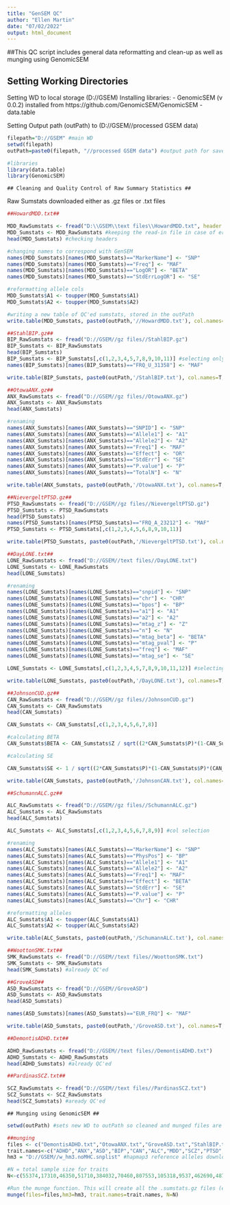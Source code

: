 ---
title: "GenSEM QC"
author: "Ellen Martin"
date: "07/02/2022"
output: html_document
---

##This QC script includes general data reformatting and clean-up as well as munging using GenomicSEM

## Setting Working Directories

Setting WD to local storage (D://GSEM)
Installing libraries:
- GenomicSEM (v 0.0.2) installed from https://github.com/GenomicSEM/GenomicSEM
- data.table

Setting Output path (outPath) to (D://GSEM//processed GSEM data)

```{r libraries}
filepath="D://GSEM" #main WD
setwd(filepath)
outPath=paste0(filepath, "//processed GSEM data") #output path for saved data

#libraries
library(data.table)
library(GenomicSEM)
```
~~~~~~~~~~~~~~~~~~~~~~~~~~~~~~~~~~~~~~~~~~~~~~~~~~~~~~~~~~~~~
## Cleaning and Quality Control of Raw Summary Statistics ##
~~~~~~~~~~~~~~~~~~~~~~~~~~~~~~~~~~~~~~~~~~~~~~~~~~~~~~~~~~~~~

Raw Sumstats downloaded either as .gz files or .txt files

```{r qc, echo=FALSE}

##HowardMDD.txt##

MDD_RawSumstats <- fread("D:\\GSEM\\text files\\HowardMDD.txt", header = T) #reading in the RawSumstats using fread()
MDD_Sumstats <- MDD_RawSumstats #keeping the read-in file in case of errors
head(MDD_Sumstats) #checking headers

#changing names to correspond with GenSEM 
names(MDD_Sumstats)[names(MDD_Sumstats)=="MarkerName"] <- "SNP" 
names(MDD_Sumstats)[names(MDD_Sumstats)=="Freq"] <- "MAF"
names(MDD_Sumstats)[names(MDD_Sumstats)=="LogOR"] <- "BETA"
names(MDD_Sumstats)[names(MDD_Sumstats)=="StdErrLogOR"] <- "SE"

#reformatting allele cols
MDD_Sumstats$A1 <- toupper(MDD_Sumstats$A1)
MDD_Sumstats$A2 <- toupper(MDD_Sumstats$A2)

#writing a new table of QC'ed sumstats, stored in the outPath
write.table(MDD_Sumstats, paste0(outPath,'//HowardMDD.txt'), col.names=T, row.names=F,quote=F)

##StahlBIP.gz##
BIP_RawSumstats <- fread("D://GSEM//gz files//StahlBIP.gz")
BIP_Sumstats <- BIP_RawSumstats
head(BIP_Sumstats)
BIP_Sumstats <- BIP_Sumstats[,c(1,2,3,4,5,7,8,9,10,11)] #selecting only necessary columns
names(BIP_Sumstats)[names(BIP_Sumstats)=="FRQ_U_31358"] <- "MAF"

write.table(BIP_Sumstats, paste0(outPath,'/StahlBIP.txt'), col.names=T, row.names=F,quote=F)

##OtowaANX.gz##
ANX_RawSumstats <- fread("D://GSEM//gz files//OtowaANX.gz")
ANX_Sumstats <- ANX_RawSumstats
head(ANX_Sumstats)

#renaming
names(ANX_Sumstats)[names(ANX_Sumstats)=="SNPID"] <- "SNP"
names(ANX_Sumstats)[names(ANX_Sumstats)=="Allele1"] <- "A1"
names(ANX_Sumstats)[names(ANX_Sumstats)=="Allele2"] <- "A2"
names(ANX_Sumstats)[names(ANX_Sumstats)=="Freq1"] <- "MAF"
names(ANX_Sumstats)[names(ANX_Sumstats)=="Effect"] <- "OR"
names(ANX_Sumstats)[names(ANX_Sumstats)=="StdErr"] <- "SE"
names(ANX_Sumstats)[names(ANX_Sumstats)=="P.value"] <- "P"
names(ANX_Sumstats)[names(ANX_Sumstats)=="TotalN"] <- "N"

write.table(ANX_Sumstats, paste0(outPath,'/OtowaANX.txt'), col.names=T, row.names=F,quote=F)

##NievergeltPTSD.gz##
PTSD_RawSumstats <- fread("D://GSEM//gz files//NievergeltPTSD.gz")
PTSD_Sumstats <- PTSD_RawSumstats
head(PTSD_Sumstats)
names(PTSD_Sumstats)[names(PTSD_Sumstats)=="FRQ_A_23212"] <- "MAF"
PTSD_Sumstats <- PTSD_Sumstats[,c(1,2,3,4,5,6,8,9,10,11)]

write.table(PTSD_Sumstats, paste0(outPath,'/NievergeltPTSD.txt'), col.names=T, row.names=F,quote=F)

##DayLONE.txt##
LONE_RawSumstats <- fread("D://GSEM//text files//DayLONE.txt")
LONE_Sumstats <- LONE_RawSumstats
head(LONE_Sumstats)

#renaming
names(LONE_Sumstats)[names(LONE_Sumstats)=="snpid"] <- "SNP"
names(LONE_Sumstats)[names(LONE_Sumstats)=="chr"] <- "CHR"
names(LONE_Sumstats)[names(LONE_Sumstats)=="bpos"] <- "BP"
names(LONE_Sumstats)[names(LONE_Sumstats)=="a1"] <- "A1"
names(LONE_Sumstats)[names(LONE_Sumstats)=="a2"] <- "A2"
names(LONE_Sumstats)[names(LONE_Sumstats)=="mtag_z"] <- "Z"
names(LONE_Sumstats)[names(LONE_Sumstats)=="n"] <- "N"
names(LONE_Sumstats)[names(LONE_Sumstats)=="mtag_beta"] <- "BETA"
names(LONE_Sumstats)[names(LONE_Sumstats)=="mtag_pval"] <- "P"
names(LONE_Sumstats)[names(LONE_Sumstats)=="freq"] <- "MAF"
names(LONE_Sumstats)[names(LONE_Sumstats)=="mtag_se"] <- "SE"

LONE_Sumstats <- LONE_Sumstats[,c(1,2,3,4,5,7,8,9,10,11,12)] #selecting necessary cols

write.table(LONE_Sumstats, paste0(outPath,'/DayLONE.txt'), col.names=T, row.names=F,quote=F)

##JohnsonCUD.gz##
CAN_RawSumstats <- fread("D://GSEM//gz files//JohnsonCUD.gz")
CAN_Sumstats <- CAN_RawSumstats
head(CAN_Sumstats)

CAN_Sumstats <- CAN_Sumstats[,c(1,2,3,4,5,6,7,8)]

#calculating BETA
CAN_Sumstats$BETA <- CAN_Sumstats$Z / sqrt((2*CAN_Sumstats$P)*(1-CAN_Sumstats$P)*(CAN_Sumstats$N + (CAN_Sumstats$Z)^2))

#calculating SE

CAN_Sumstats$SE <- 1 / sqrt((2*CAN_Sumstats$P)*(1-CAN_Sumstats$P)*(CAN_Sumstats$N + (CAN_Sumstats$Z)^2))

write.table(CAN_Sumstats, paste0(outPath,'/JohnsonCAN.txt'), col.names=T, row.names=F,quote=F)

##SchumannALC.gz##

ALC_RawSumstats <- fread("D://GSEM//gz files//SchumannALC.gz")
ALC_Sumstats <- ALC_RawSumstats
head(ALC_Sumstats)

ALC_Sumstats <- ALC_Sumstats[,c(1,2,3,4,5,6,7,8,9)] #col selection

#renaming
names(ALC_Sumstats)[names(ALC_Sumstats)=="MarkerName"] <- "SNP"
names(ALC_Sumstats)[names(ALC_Sumstats)=="PhysPos"] <- "BP"
names(ALC_Sumstats)[names(ALC_Sumstats)=="Allele1"] <- "A1"
names(ALC_Sumstats)[names(ALC_Sumstats)=="Allele2"] <- "A2"
names(ALC_Sumstats)[names(ALC_Sumstats)=="Freq1"] <- "MAF"
names(ALC_Sumstats)[names(ALC_Sumstats)=="Effect"] <- "BETA"
names(ALC_Sumstats)[names(ALC_Sumstats)=="StdErr"] <- "SE"
names(ALC_Sumstats)[names(ALC_Sumstats)=="P.value"] <- "P"
names(ALC_Sumstats)[names(ALC_Sumstats)=="Chr"] <- "CHR"

#reformatting alleles
ALC_Sumstats$A1 <- toupper(ALC_Sumstats$A1)
ALC_Sumstats$A2 <- toupper(ALC_Sumstats$A2)

write.table(ALC_Sumstats, paste0(outPath,'/SchumannALC.txt'), col.names=T, row.names=F,quote=F)

##WoottonSMK.txt##
SMK_RawSumstats <- fread("D://GSEM//text files//WoottonSMK.txt")
SMK_Sumstats <- SMK_RawSumstats
head(SMK_Sumstats) #already QC'ed

##GroveASD##
ASD_RawSumstats <- fread("D://GSEM//GroveASD")
ASD_Sumstats <- ASD_RawSumstats
head(ASD_Sumstats)

names(ASD_Sumstats)[names(ASD_Sumstats)=="EUR_FRQ"] <- "MAF"

write.table(ASD_Sumstats, paste0(outPath,'/GroveASD.txt'), col.names=T, row.names=F,quote=F)

##DemontisADHD.txt##

ADHD_RawSumstats <- fread("D://GSEM//text files//DemontisADHD.txt")
ADHD_Sumstats <- ADHD_RawSumstats
head(ADHD_Sumstats) #already QC'ed

##PardinasSCZ.txt##

SCZ_RawSumstats <- fread("D://GSEM//text files//PardinasSCZ.txt")
SCZ_Sumstats <- SCZ_RawSumstats
head(SCZ_Sumstats) #aready QC'ed


```
~~~~~~~~~~~~~~~~~~~~~~~~~~~~~~
## Munging using GenomicSEM ##
~~~~~~~~~~~~~~~~~~~~~~~~~~~~~~

```{r munge, echo=FALSE}

setwd(outPath) #sets new WD to outPath so cleaned and munged files are saved

##munging
files <- c("DemontisADHD.txt","OtowaANX.txt","GroveASD.txt","StahlBIP.txt","JohnsonCAN.txt","SchumannALC.txt","HowardMDD.txt","PardinasSCZ.txt","NievergeltPTSD.txt","WoottonSMK.txt","DayLONE.txt")
trait.names<-c("ADHD","ANX","ASD","BIP","CAN","ALC","MDD","SCZ","PTSD","SMK","LONELINESS")
hm3 = "D://GSEM//w_hm3.noMHC.snplist" #hapmap3 reference alleles downloaded 

#N = total sample size for traits
N<-c(55374,17310,46350,51710,384032,70460,807553,105318,9537,462690,487647)

#Run the munge function. This will create all the .sumstats.gz files (e.g., DEP_HM3.sumstats.gz)
munge(files=files,hm3=hm3, trait.names=trait.names, N=N)

```

